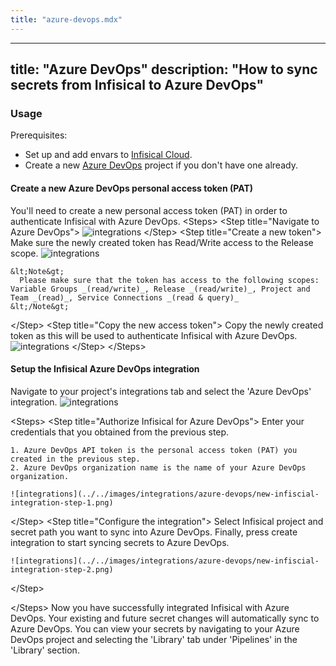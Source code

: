 ```yaml
---
title: "azure-devops.mdx"
---
```


---
title: "Azure DevOps"
description: "How to sync secrets from Infisical to Azure DevOps"
---

### Usage
Prerequisites:

- Set up and add envars to [Infisical Cloud](https://app.infisical.com).
- Create a new [Azure DevOps](https://dev.azure.com) project if you don't have one already.


#### Create a new Azure DevOps personal access token (PAT)
You'll need to create a new personal access token (PAT) in order to authenticate Infisical with Azure DevOps.
&lt;Steps&gt;
  &lt;Step title="Navigate to Azure DevOps"&gt;
    ![integrations](../../images/integrations/azure-devops/overview-page.png)
  &lt;/Step&gt;
  &lt;Step title="Create a new token"&gt;
    Make sure the newly created token has Read/Write access to the Release scope.
    ![integrations](../../images/integrations/azure-devops/create-new-token.png)

    &lt;Note&gt;
      Please make sure that the token has access to the following scopes: Variable Groups _(read/write)_, Release _(read/write)_, Project and Team _(read)_, Service Connections _(read & query)_
    &lt;/Note&gt;
  &lt;/Step&gt;
  &lt;Step title="Copy the new access token"&gt;
    Copy the newly created token as this will be used to authenticate Infisical with Azure DevOps.
    ![integrations](../../images/integrations/azure-devops/new-token-created.png)
  &lt;/Step&gt;
&lt;/Steps&gt;

#### Setup the Infisical Azure DevOps integration
Navigate to your project's integrations tab and select the 'Azure DevOps' integration.
![integrations](../../images/integrations.png)

&lt;Steps&gt;
  &lt;Step title="Authorize Infisical for Azure DevOps"&gt;
    Enter your credentials that you obtained from the previous step.

    1. Azure DevOps API token is the personal access token (PAT) you created in the previous step.
    2. Azure DevOps organization name is the name of your Azure DevOps organization.

    ![integrations](../../images/integrations/azure-devops/new-infiscial-integration-step-1.png)
  &lt;/Step&gt;
  &lt;Step title="Configure the integration"&gt;
    Select Infisical project and secret path you want to sync into Azure DevOps.
    Finally, press create integration to start syncing secrets to Azure DevOps.

    ![integrations](../../images/integrations/azure-devops/new-infiscial-integration-step-2.png)
  &lt;/Step&gt;

&lt;/Steps&gt;
Now you have successfully integrated Infisical with Azure DevOps. Your existing and future secret changes will automatically sync to Azure DevOps.
You can view your secrets by navigating to your Azure DevOps project and selecting the 'Library' tab under 'Pipelines' in the 'Library' section.
